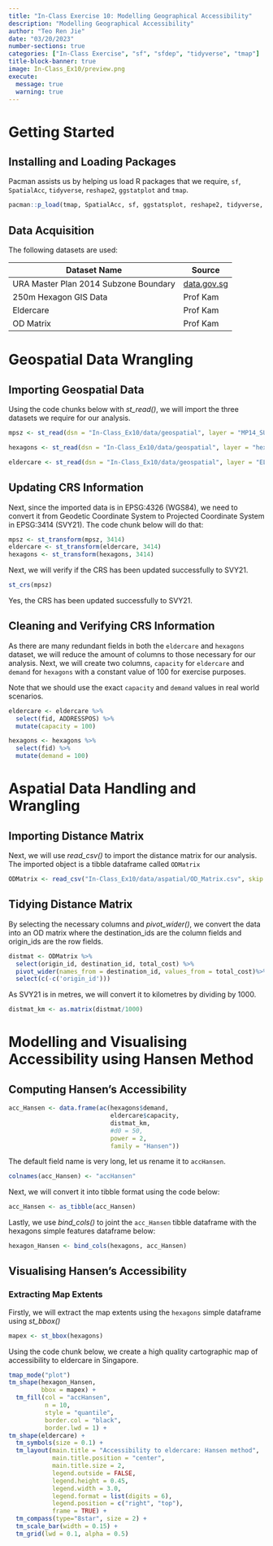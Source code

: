 ```yaml
---
title: "In-Class Exercise 10: Modelling Geographical Accessibility"
description: "Modelling Geographical Accessibility"
author: "Teo Ren Jie"
date: "03/20/2023"
number-sections: true
categories: ["In-Class Exercise", "sf", "sfdep", "tidyverse", "tmap"]
title-block-banner: true
image: In-Class_Ex10/preview.png
execute:
  message: true
  warning: true
---
```


# Getting Started

## Installing and Loading Packages

Pacman assists us by helping us load R packages that we require, `sf`, `SpatialAcc`, `tidyverse`, `reshape2`, `ggstatplot` and `tmap`.

```r
pacman::p_load(tmap, SpatialAcc, sf, ggstatsplot, reshape2, tidyverse, fca)
```

## Data Acquisition

The following datasets are used:

| Dataset Name                          | Source                     |
|---------------------------------------|----------------------------|
| URA Master Plan 2014 Subzone Boundary | [data.gov.sg](data.gov.sg) |
| 250m Hexagon GIS Data                 | Prof Kam                   |
| Eldercare                             | Prof Kam                   |
| OD Matrix                             | Prof Kam                   |

# Geospatial Data Wrangling

## Importing Geospatial Data

Using the code chunks below with *st_read()*, we will import the three datasets we require for our analysis.

```r
mpsz <- st_read(dsn = "In-Class_Ex10/data/geospatial", layer = "MP14_SUBZONE_NO_SEA_PL")
```

```r
hexagons <- st_read(dsn = "In-Class_Ex10/data/geospatial", layer = "hexagons") 
```

```r
eldercare <- st_read(dsn = "In-Class_Ex10/data/geospatial", layer = "ELDERCARE") 
```

## Updating CRS Information

Next, since the imported data is in EPSG:4326 (WGS84), we need to convert it from Geodetic Coordinate System to Projected Coordinate System in EPSG:3414 (SVY21). The code chunk below will do that:

```r
mpsz <- st_transform(mpsz, 3414)
eldercare <- st_transform(eldercare, 3414)
hexagons <- st_transform(hexagons, 3414)
```

Next, we will verify if the CRS has been updated successfully to SVY21.

```r
st_crs(mpsz)
```

Yes, the CRS has been updated successfully to SVY21.

## Cleaning and Verifying CRS Information

As there are many redundant fields in both the `eldercare` and `hexagons` dataset, we will reduce the amount of columns to those necessary for our analysis. Next, we will create two columns, `capacity` for `eldercare` and `demand` for `hexagons` with a constant value of 100 for exercise purposes.

Note that we should use the exact `capacity` and `demand` values in real world scenarios.

```r
eldercare <- eldercare %>%
  select(fid, ADDRESSPOS) %>%
  mutate(capacity = 100)
```

```r
hexagons <- hexagons %>%
  select(fid) %>%
  mutate(demand = 100)
```

# Aspatial Data Handling and Wrangling

## Importing Distance Matrix

Next, we will use *read_csv()* to import the distance matrix for our analysis. The imported object is a tibble dataframe called `ODMatrix`

```r
ODMatrix <- read_csv("In-Class_Ex10/data/aspatial/OD_Matrix.csv", skip = 0)
```

## Tidying Distance Matrix

By selecting the necessary columns and *pivot_wider()*, we convert the data into an OD matrix where the destination_ids are the column fields and origin_ids are the row fields.

```r
distmat <- ODMatrix %>%
  select(origin_id, destination_id, total_cost) %>%
  pivot_wider(names_from = destination_id, values_from = total_cost)%>%
  select(c(-c('origin_id')))
```

As SVY21 is in metres, we will convert it to kilometres by dividing by 1000.

```r
distmat_km <- as.matrix(distmat/1000)
```

# Modelling and Visualising Accessibility using Hansen Method

## Computing Hansen's Accessibility

```r
acc_Hansen <- data.frame(ac(hexagons$demand,
                            eldercare$capacity,
                            distmat_km, 
                            #d0 = 50,
                            power = 2, 
                            family = "Hansen"))
```

The default field name is very long, let us rename it to `accHansen`.

```r
colnames(acc_Hansen) <- "accHansen"
```

Next, we will convert it into tibble format using the code below:

```r
acc_Hansen <- as_tibble(acc_Hansen)
```

Lastly, we use *bind_cols()* to joint the `acc_Hansen` tibble dataframe with the hexagons simple features dataframe below:\

```r
hexagon_Hansen <- bind_cols(hexagons, acc_Hansen)
```

## Visualising Hansen's Accessibility

### Extracting Map Extents

Firstly, we will extract the map extents using the `hexagons` simple dataframe using *st_bbox()*

```r
mapex <- st_bbox(hexagons)
```

Using the code chunk below, we create a high quality cartographic map of accessibility to eldercare in Singapore.

```r
tmap_mode("plot")
tm_shape(hexagon_Hansen,
         bbox = mapex) + 
  tm_fill(col = "accHansen",
          n = 10,
          style = "quantile",
          border.col = "black",
          border.lwd = 1) +
tm_shape(eldercare) +
  tm_symbols(size = 0.1) +
  tm_layout(main.title = "Accessibility to eldercare: Hansen method",
            main.title.position = "center",
            main.title.size = 2,
            legend.outside = FALSE,
            legend.height = 0.45, 
            legend.width = 3.0,
            legend.format = list(digits = 6),
            legend.position = c("right", "top"),
            frame = TRUE) +
  tm_compass(type="8star", size = 2) +
  tm_scale_bar(width = 0.15) +
  tm_grid(lwd = 0.1, alpha = 0.5)
```
